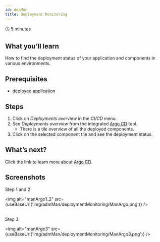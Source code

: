 ```yaml
---
id: depMon
title: Deployment Monitoring
---
```



🕓 5 minutes

## What you’ll learn

How to find the deployment status of your application and components in various environments. 

## Prerequisites

- [deployed application](https://vitsestak.github.io/code_now/docs/admMan/depApp/)

## Steps

1. Click on _Deployments overview_ in the _CI/CD_ menu.
2. See _Deployments overview_ from the integrated [Argo CD](https://argoproj.github.io/argo-cd/) tool.
    - There is a tile overview of all the deployed components.
3. Click on the selected component tile and see the deployment status.

## What’s next?

Click the link to learn more about [Argo CD](https://argoproj.github.io/argo-cd/).

## Screenshots

Step 1 and 2

<img alt="manArgo1_2" src={useBaseUrl('img/admMan/deploymentMonitoring/ManArgo.png')} />
<br/><br/>

Step 3

<img alt="manArgo3" src={useBaseUrl('img/admMan/deploymentMonitoring/ManArgo3.png')} />